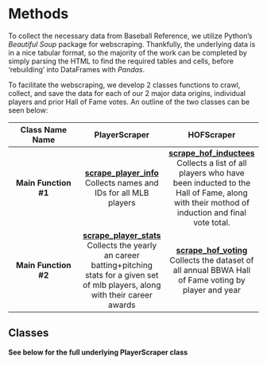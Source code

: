 # Methods

To collect the necessary data from Baseball Reference, we utilize Python's *Beautiful Soup* package for webscraping. Thankfully, the underlying data is in a nice tabular format, so the majority of the work can be completed by simply parsing the HTML to find the required tables and cells, before 'rebuilding' into DataFrames with *Pandas*.

To facilitate the webscraping, we develop 2 classes functions to crawl, collect, and save the data for each of our 2 major data origins, individual players and prior Hall of Fame votes. An outline of the two classes can be seen below:

| **Class Name Name** | PlayerScraper | HOFScraper 
|:-----------:|:------------:|:------------:|
| **Main Function #1** | <u>**scrape_player_info**</u> <br> Collects names and IDs for all MLB players| <u>**scrape_hof_inductees**</u> <br> Collects a list of all players who have been inducted to the Hall of Fame, along with their mothod of induction and final vote total. |
| **Main Function #2** | <u>**scrape_player_stats**</u> <br> Collects the yearly an career batting+pitching stats for a given set of mlb players, along with their career awards| <u>**scrape_hof_voting**</u> <br> Collects the dataset of all annual BBWA Hall of Fame voting by player and year |

## Classes

**See below for the full underlying PlayerScraper class**